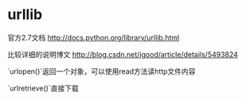 =urllib=
官方2.7文档 [[http://docs.python.org/library/urllib.html]]

比较详细的说明博文 [[http://blog.csdn.net/jgood/article/details/5493824]]

`urlopen()`返回一个对象，可以使用read方法读http文件内容

`urlretrieve()`直接下载
